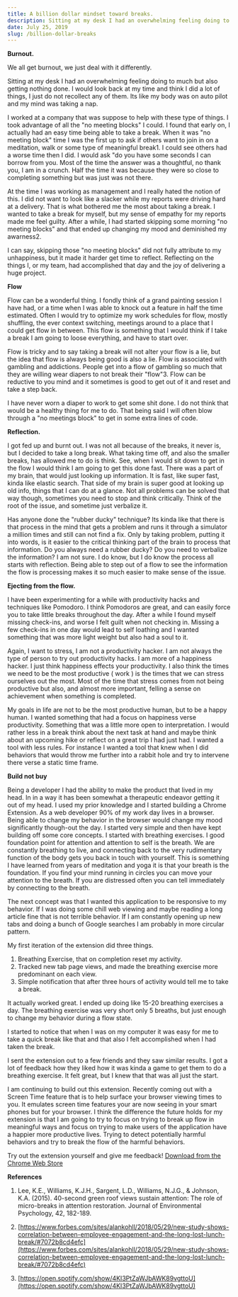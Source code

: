 ```yaml
---
title: A billion dollar mindset toward breaks.
description: Sitting at my desk I had an overwhelming feeling doing to much but also getting nothing done.
date: July 25, 2019
slug: /billion-dollar-breaks
---
```


**Burnout.**

We all get burnout, we just deal with it differently.

Sitting at my desk I had an overwhelming feeling doing to much but also getting nothing done. I would look back at my time and think I did a lot of things, I just do not recollect any of them. Its like my body was on auto pilot and my mind was taking a nap.

I worked at a company that was suppose to help with these type of things. I took advantage of all the "no meeting blocks" I could. I found that early on, I actually had an easy time being able to take a break. When it was "no meeting block" time I was the first up to ask if others want to join in on a meditation, walk or some type of meaningful break1. I could see others had a worse time then I did. I would ask "do you have some seconds I can borrow from you. Most of the time the answer was a thoughtful, no thank you, I am in a crunch. Half the time it was because they were so close to completing something but was just was not there.

At the time I was working as management and I really hated the notion of this. I did not want to look like a slacker while my reports were driving hard at a delivery. That is what bothered me the most about taking a break. I wanted to take a break for myself, but my sense of empathy for my reports made me feel guilty. After a while, I had started skipping some morning "no meeting blocks" and that ended up changing my mood and deminished my awarness2.

I can say, skipping those "no meeting blocks" did not fully attribute to my unhappiness, but it made it harder get time to reflect. Reflecting on the things I, or my team, had accomplished that day and the joy of delivering a huge project.

**Flow**

Flow can be a wonderful thing. I fondly think of a grand painting session I have had, or a time when I was able to knock out a feature in half the time estimated. Often I would try to optimize my work schedules for flow, mostly shuffling, the ever context switching, meetings around to a place that I could get flow in between. This flow is something that I would think if I take a break I am going to loose everything, and have to start over.

Flow is tricky and to say taking a break will not alter your flow is a lie, but the idea that flow is always being good is also a lie. Flow is associated with gambling and addictions. People get into a flow of gambling so much that they are willing wear diapers to not break their "flow"3. Flow can be reductive to you mind and it sometimes is good to get out of it and reset and take a step back.

I have never worn a diaper to work to get some shit done. I do not think that would be a healthy thing for me to do. That being said I will often blow through a "no meetings block" to get in some extra lines of code.

**Reflection.**

I got fed up and burnt out. I was not all because of the breaks, it never is, but I decided to take a long break. What taking time off, and also the smaller breaks, has allowed me to do is think. See, when I would sit down to get in the flow I would think I am going to get this done fast. There was a part of my brain, that would just looking up information. It is fast, like super fast, kinda like elastic search. That side of my brain is super good at looking up old info, things that I can do at a glance. Not all problems can be solved that way though, sometimes you need to stop and think critically. Think of the root of the issue, and sometime just verbalize it.

Has anyone done the "rubber ducky" technique? Its kinda like that there is that process in the mind that gets a problem and runs it through a simulator a million times and still can not find a fix. Only by taking problem, putting it into words, is it easier to the critical thinking part of the brain to process that information. Do you always need a rubber ducky? Do you need to verbalize the information? I am not sure. I do know, but I do know the process all starts with reflection. Being able to step out of a flow to see the information the flow is processing makes it so much easier to make sense of the issue.

**Ejecting from the flow.**

I have been experimenting for a while with productivity hacks and techniques like Pomodoro. I think Pomodoros are great, and can easily force you to take little breaks throughout the day. After a while I found myself missing check-ins, and worse I felt guilt when not checking in. Missing a few check-ins in one day would lead to self loathing and I wanted something that was more light weight but also had a soul to it.

Again, I want to stress, I am not a productivity hacker. I am not always the type of person to try out productivity hacks. I am more of a happiness hacker. I just think happiness effects your productivity. I also think the times we need to be the most productive ( work ) is the times that we can stress ourselves out the most. Most of the time that stress comes from not being productive but also, and almost more important, felling a sense on achievement when something is completed.

My goals in life are not to be the most productive human, but to be a happy human. I wanted something that had a focus on happiness verse productivity. Something that was a little more open to interpretation. I would rather less in a break think about the next task at hand and maybe think about an upcoming hike or reflect on a great trip I had just had. I wanted a tool with less rules. For instance I wanted a tool that knew when I did behaviors that would throw me further into a rabbit hole and try to intervene there verse a static time frame.

**Build not buy**

Being a developer I had the ability to make the product that lived in my head. In in a way it has been somewhat a therapeutic endeavor getting it out of my head. I used my prior knowledge and I started building a Chrome Extension. As a web developer 90% of my work day lives in a browser. Being able to change my behavior in the browser would change my mood significantly though-out the day. I started very simple and then have kept building off some core concepts.
I started with breathing exercises. I good foundation point for attention and attention to self is the breath. We are constantly breathing to live, and connecting back to the very rudimentary function of the body gets you back in touch with yourself. This is something I have learned from years of meditation and yoga it is that your breath is the foundation. If you find your mind running in circles you can move your attention to the breath. If you are distressed often you can tell immediately by connecting to the breath.

The next concept was that I wanted this application to be responsive to my behavior. If I was doing some chill web viewing and maybe reading a long article fine that is not terrible behavior. If I am constantly opening up new tabs and doing a bunch of Google searches I am probably in more circular pattern.

My first iteration of the extension did three things.

1. Breathing Exercise, that on completion reset my activity.
2. Tracked new tab page views, and made the breathing exercise more predominant on each view.
3. Simple notification that after three hours of activity would tell me to take a break.

It actually worked great. I ended up doing like 15-20 breathing exercises a day. The breathing exercise was very short only 5 breaths, but just enough to change my behavior during a flow state.

I started to notice that when I was on my computer it was easy for me to take a quick break like that and that also I felt accomplished when I had taken the break.

I sent the extension out to a few friends and they saw similar results. I got a lot of feedback how they liked how it was kinda a game to get them to do a breathing exercise. It felt great, but I knew that that was all just the start.

I am continuing to build out this extension. Recently coming out with a Screen Time feature that is to help surface your browser viewing times to you. It emulates screen time features your are now seeing in your smart phones but for your browser. I think the difference the future holds for my extension is that I am going to try to focus on trying to break up flow in meaningful ways and focus on trying to make users of the application have a happier more productive lives. Trying to detect potentially harmful behaviors and try to break the flow of the harmful behaviors.

Try out the extension yourself and give me feedback!
[Download from the Chrome Web Store](https://chrome.google.com/webstore/detail/muj%C5%8D-be-mindful-of-your-t/pdhdkakfpnlcbipchahefkoaiohkehao)

**References**

1. Lee, K.E., Williams, K.J.H., Sargent, L.D., Williams, N.J.G., & Johnson, K.A. (2015). 40-second green roof views sustain attention: The role of micro-breaks in attention restoration. Journal of Environmental Psychology, 42, 182-189.

2. [https://www.forbes.com/sites/alankohll/2018/05/29/new-study-shows-correlation-between-employee-engagement-and-the-long-lost-lunch-break/#7072b8cd4efc](https://www.forbes.com/sites/alankohll/2018/05/29/new-study-shows-correlation-between-employee-engagement-and-the-long-lost-lunch-break/#7072b8cd4efc)

3. [https://open.spotify.com/show/4KI3PtZaWJbAWK89vgttoU](https://open.spotify.com/show/4KI3PtZaWJbAWK89vgttoU)
